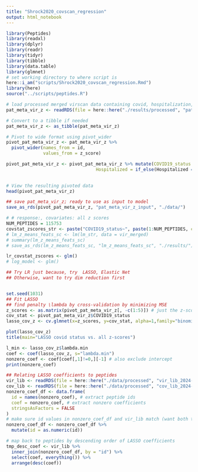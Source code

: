 ```yaml
---
title: "Shrock2020_covscan_regression"
output: html_notebook
---
```



```r
library(Peptides)
library(readxl)
library(dplyr)
library(readr)
library(tidyr)
library(tibble)
library(data.table)
library(glmnet)
# set working directory to where script is
here::i_am("scripts/Shrock2020_covscan_regression.Rmd")
library(here)
source("../scripts/peptides.R")

```


```r
# load processed merged virscan data containing covid, hospitalization, peptide-zscores for each patient sample
pat_meta_vir_z <- readRDS(file = here::here("./results/processed", "pat_meta_vir_z_2024-10-22.rds"))
```

```r

# Convert to a tibble if needed
pat_meta_vir_z <- as_tibble(pat_meta_vir_z)

# Pivot to wide format using pivot_wider
pivot_pat_meta_vir_z <- pat_meta_vir_z %>%
  pivot_wider(names_from = id, 
              values_from = z_score)

pivot_pat_meta_vir_z <- pivot_pat_meta_vir_z %>% mutate(COVID19_status = if_else(COVID19_status == "positive", 1, 0),
                                  Hospitalized = if_else(Hospitalized == "hospitalized", 1, 0))
                                  

# View the resulting pivoted data
head(pivot_pat_meta_vir_z)
```

```r
## save pat_meta_vir_z; ready to use as input to model
save_as_rds(pivot_pat_meta_vir_z, "pat_meta_vir_z_input", "./data/")
```


```r

# # response:, covariates: all z scores
NUM_PEPTIDES = 115753
covstat_zscores_str <- paste("COVID19_status~", paste(1:NUM_PEPTIDES, collapse="+"), sep = "")
# lm_z_means_feats_sc <- lm(lm_str, data = vir_merged)
# summary(lm_z_means_feats_sc)
# save_as_rds(lm_z_means_feats_sc, "lm_z_means_feats_sc", "./results/")

lr_covstat_zscores <- glm()
# log_model <- glm()

## Try LR just because, try  LASSO, Elastic Net
## Otherwise, want to try dim reduction first 


set.seed(1031)
## Fit LASSO
## find penalty \lambda by cross-validation by minimizing MSE
z_scores <- as.matrix(pivot_pat_meta_vir_z[, -c(1:5)]) # just the z-score columns
cov_stat <- pivot_pat_meta_vir_z$COVID19_status
lasso_cov_z <- cv.glmnet(x=z_scores, y=cov_stat, alpha=1,family="binomial",type.measure = "mse")
```

```r

plot(lasso_cov_z)
title(main="LASSO covid status vs. all z-scores")

```

```r
l_min <- lasso_cov_z$lambda.min
coef <- coef(lasso_cov_z, s="lambda.min")
nonzero_coef <- coef[coef[,1]!=0,][-1] # also exclude intercept
print(nonzero_coef)
```


```r

## Relating LASSO coefficients to peptides
vir_lib <- readRDS(file = here::here("./data/processed", "vir_lib_2024-10-24.rds"))
cov_lib <- readRDS(file = here::here("./data/processed", "cov_lib_2024-10-24.rds"))
nonzero_coef_df <- data.frame(
  id = names(nonzero_coef), # extract peptide ids
  coef = nonzero_coef, # extract nonzero coefficients
  stringsAsFactors = FALSE
)
# make sure id values in nonzero_coef_df and vir_lib match (want both to be numeric)
nonzero_coef_df <- nonzero_coef_df %>% 
  mutate(id = as.numeric(id))

# map back to peptides by descending order of LASSO coefficients
tmp_desc_coef <- vir_lib %>% 
  inner_join(nonzero_coef_df, by = "id") %>%
  select(coef, everything()) %>%
  arrange(desc(coef))

```
